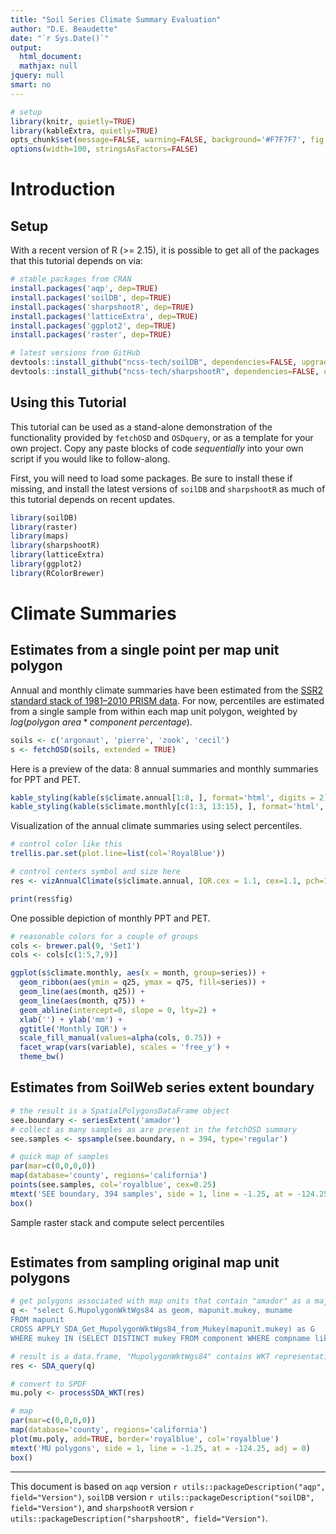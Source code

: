 ```yaml
---
title: "Soil Series Climate Summary Evaluation"
author: "D.E. Beaudette"
date: "`r Sys.Date()`"
output:
  html_document:
  mathjax: null
jquery: null
smart: no
---
```

  
  
```r
# setup
library(knitr, quietly=TRUE)
library(kableExtra, quietly=TRUE)
opts_chunk$set(message=FALSE, warning=FALSE, background='#F7F7F7', fig.align='center', fig.retina=2, dev='png', tidy=FALSE, verbose=FALSE)
options(width=100, stringsAsFactors=FALSE)
```

# Introduction


## Setup
With a recent version of R (>= 2.15), it is possible to get all of the packages that this tutorial depends on via:
```r
# stable packages from CRAN
install.packages('aqp', dep=TRUE)
install.packages('soilDB', dep=TRUE)
install.packages('sharpshootR', dep=TRUE)
install.packages('latticeExtra', dep=TRUE)
install.packages('ggplot2', dep=TRUE)
install.packages('raster', dep=TRUE)

# latest versions from GitHub
devtools::install_github("ncss-tech/soilDB", dependencies=FALSE, upgrade_dependencies=FALSE)
devtools::install_github("ncss-tech/sharpshootR", dependencies=FALSE, upgrade_dependencies=FALSE)
```


## Using this Tutorial
This tutorial can be used as a stand-alone demonstration of the functionality provided by `fetchOSD` and `OSDquery`, or as a template for your own project. Copy any paste blocks of code *sequentially* into your own script if you would like to follow-along.

First, you will need to load some packages. Be sure to install these if missing, and install the latest versions of `soilDB` and `sharpshootR` as much of this tutorial depends on recent updates.
```r
library(soilDB)
library(raster)
library(maps)
library(sharpshootR)
library(latticeExtra)
library(ggplot2)
library(RColorBrewer)
```




# Climate Summaries


## Estimates from a single point per map unit polygon

Annual and monthly climate summaries have been estimated from the [SSR2 standard stack of 1981--2010 PRISM data](https://ncss-tech.github.io/soilReports/docs/region2_mu-comparison-data-sources.html). For now, percentiles are estimated from a single sample from within each map unit polygon, weighted by $log(polygon\ area * component\ percentage)$.

```r
soils <- c('argonaut', 'pierre', 'zook', 'cecil')
s <- fetchOSD(soils, extended = TRUE)
```

Here is a preview of the data: 8 annual summaries and monthly summaries for PPT and PET.
```r
kable_styling(kable(s$climate.annual[1:8, ], format='html', digits = 2), font_size = 9, full_width = FALSE)
kable_styling(kable(s$climate.monthly[c(1:3, 13:15), ], format='html', digits = 2), font_size = 9, full_width = FALSE)
```


Visualization of the annual climate summaries using select percentiles.
```r
# control color like this
trellis.par.set(plot.line=list(col='RoyalBlue'))

# control centers symbol and size here
res <- vizAnnualClimate(s$climate.annual, IQR.cex = 1.1, cex=1.1, pch=18)

print(res$fig)
```


One possible depiction of monthly PPT and PET.
```r
# reasonable colors for a couple of groups
cols <- brewer.pal(9, 'Set1') 
cols <- cols[c(1:5,7,9)]

ggplot(s$climate.monthly, aes(x = month, group=series)) + 
  geom_ribbon(aes(ymin = q25, ymax = q75, fill=series)) + 
  geom_line(aes(month, q25)) + 
  geom_line(aes(month, q75)) + 
  geom_abline(intercept=0, slope = 0, lty=2) +
  xlab('') + ylab('mm') + 
  ggtitle('Monthly IQR') +
  scale_fill_manual(values=alpha(cols, 0.75)) +
  facet_wrap(vars(variable), scales = 'free_y') +
  theme_bw()
```


## Estimates from SoilWeb series extent boundary

```r
# the result is a SpatialPolygonsDataFrame object
see.boundary <- seriesExtent('amador')
# collect as many samples as are present in the fetchOSD summary
see.samples <- spsample(see.boundary, n = 394, type='regular')

# quick map of samples
par(mar=c(0,0,0,0))
map(database='county', regions='california')
points(see.samples, col='royalblue', cex=0.25)
mtext('SEE boundary, 394 samples', side = 1, line = -1.25, at = -124.25, adj = 0)
box()
```

Sample raster stack and compute select percentiles
```r


```



## Estimates from sampling original map unit polygons
```r
# get polygons associated with map units that contain "amador" as a major component
q <- "select G.MupolygonWktWgs84 as geom, mapunit.mukey, muname
FROM mapunit
CROSS APPLY SDA_Get_MupolygonWktWgs84_from_Mukey(mapunit.mukey) as G
WHERE mukey IN (SELECT DISTINCT mukey FROM component WHERE compname like 'amador%' AND majcompflag = 'Yes')"

# result is a data.frame, "MupolygonWktWgs84" contains WKT representation of geometry
res <- SDA_query(q)

# convert to SPDF
mu.poly <- processSDA_WKT(res)

# map
par(mar=c(0,0,0,0))
map(database='county', regions='california')
plot(mu.poly, add=TRUE, border='royalblue', col='royalblue')
mtext('MU polygons', side = 1, line = -1.25, at = -124.25, adj = 0)
box()

```



----------------------------
This document is based on `aqp` version `r utils::packageDescription("aqp", field="Version")`, `soilDB` version `r utils::packageDescription("soilDB", field="Version")`, and `sharpshootR` version `r utils::packageDescription("sharpshootR", field="Version")`.
